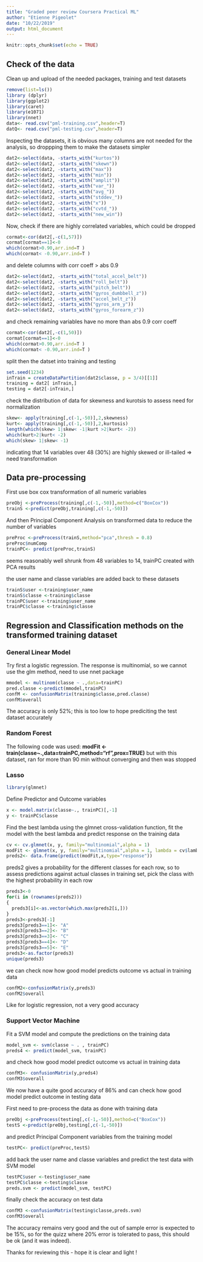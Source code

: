 ```yaml
---
title: "Graded peer review Coursera Practical ML"
author: "Etienne Pigeolet"
date: "10/22/2019"
output: html_document
---
```


```r
knitr::opts_chunk$set(echo = TRUE)
```
## Check of the data

Clean up and upload of the needed packages, training and test datasets
```r
remove(list=ls())
library (dplyr)
library(ggplot2)
library(caret)
library(e1071)
library(nnet)
data<- read.csv("pml-training.csv",header=T)
datQ<- read.csv("pml-testing.csv",header=T)
```
Inspecting the datasets, it is obvious many columns are not needed for the analysis, so droppping them to
make the datasets simpler
```r
dat2<-select(data, -starts_with("kurtos"))
dat2<-select(dat2, -starts_with("skewn"))
dat2<-select(dat2, -starts_with("max"))
dat2<-select(dat2, -starts_with("min"))
dat2<-select(dat2, -starts_with("amplit"))
dat2<-select(dat2, -starts_with("var_"))
dat2<-select(dat2, -starts_with("avg_"))
dat2<-select(dat2, -starts_with("stddev_"))
dat2<-select(dat2, -starts_with("x"))
dat2<-select(dat2, -starts_with("cvtd_"))
dat2<-select(dat2, -starts_with("new_win"))
```
Now, check if there are highly correlated variables, which could be dropped
```r
cormat<-cor(dat2[,-c(1,57)])
cormat[cormat==1]<-0
which(cormat>0.90,arr.ind=T )
which(cormat< -0.90,arr.ind=T )
```
 and delete columns with corr coeff > abs 0.9
```r
dat2<-select(dat2, -starts_with("total_accel_belt"))
dat2<-select(dat2, -starts_with("roll_belt"))
dat2<-select(dat2, -starts_with("pitch_belt"))
dat2<-select(dat2, -starts_with("gyros_dumbbell_z"))
dat2<-select(dat2, -starts_with("accel_belt_z"))
dat2<-select(dat2, -starts_with("gyros_arm_y"))
dat2<-select(dat2, -starts_with("gyros_forearm_z"))
```
 and check remaining variables have no more than abs 0.9 corr coeff
```r
cormat<-cor(dat2[,-c(1,50)])
cormat[cormat==1]<-0
which(cormat>0.90,arr.ind=T )
which(cormat< -0.90,arr.ind=T )
```
split then the datset into training and testing
```r
set.seed(1234)
inTrain = createDataPartition(dat2$classe, p = 3/4)[[1]]
training = dat2[ inTrain,]
testing = dat2[-inTrain,]
```
check the distribution of data for skewness and kurotsis to assess need for normalization
```r
skew<- apply(training[,c(-1,-50)],2,skewness)
kurt<- apply(training[,c(-1,-50)],2,kurtosis)
length(which(skew> 1|skew< -1|kurt >2|kurt< -2))
which(kurt>2|kurt< -2) 
which(skew> 1|skew< -1)
```
indicating that 14 variables over 48 (30%) are highly skewed or ill-tailed => need transformation

## Data pre-processing
First use box cox transformation of all numeric variables
```r
preObj <-preProcess(training[,c(-1,-50)],method=c("BoxCox"))
trainS <-predict(preObj,training[,c(-1,-50)])
```
And then Principal Component Analysis on transformed data to reduce the number of variables
```r
preProc <-preProcess(trainS,method="pca",thresh = 0.8)
preProc$numComp 
trainPC<- predict(preProc,trainS)
```
seems reasonably well shrunk from 48 variables to 14, trainPC created with PCA results

the user name and classe variables are added back to these datasets
```r

trainS$user <-training$user_name
trainS$classe <-training$classe
trainPC$user <-training$user_name
trainPC$classe <-training$classe
```

## Regression and Classification methods on the transformed training dataset 
### General Linear Model
Try first a logistic regression. The response is multinomial, so we cannot use the glm method, need to use nnet package
```r
mmodel <- multinom(classe ~ .,data=trainPC)
pred.classe <-predict(mmodel,trainPC)
confM <- confusionMatrix(training$classe,pred.classe)
confM$overall 
```
The accuracy is only 52%; this is too low to hope prediciting the test dataset accurately

### Random Forest
The following code was used:
 **modFit <- train(classe~.,data=trainPC,method="rf",prox=TRUE)** 
but with this dataset, ran for more than 90 min without converging and then was stopped

### Lasso
```r
library(glmnet)
```
Define Predictor and Outcome variables
```r
x <- model.matrix(classe~., trainPC)[,-1]
y <- trainPC$classe
```
Find the best lambda using the glmnet cross-validation function,  fit the model with the best lambda and 
predict response on the training data
```r
cv <- cv.glmnet(x, y, family="multinomial",alpha = 1)
modFit <- glmnet(x, y, family="multinomial",alpha = 1, lambda = cv$lambda.min)
preds2<- data.frame(predict(modFit,x,type="response"))
```
preds2 gives a probability for the different classes for each row, so to assess predictions
against actual classes in training set, pick the class with the highest probability in each row
```r
preds3<-0
for(i in (rownames(preds2)))
{
  preds3[i]<-as.vector(which.max(preds2[i,]))
}
preds3<-preds3[-1]
preds3[preds3==1]<- "A"
preds3[preds3==2]<- "B"
preds3[preds3==3]<- "C"
preds3[preds3==4]<- "D"
preds3[preds3==5]<- "E"
preds3<-as.factor(preds3)
unique(preds3)
```
we can check now how good model predicts outcome vs actual in training data
```r
confM2<-confusionMatrix(y,preds3) 
confM2$overall
```
Like for logistic regression, not a very good accuracy

### Support Vector Machine
Fit a SVM model and compute the predictions on the training data
```r
model_svm <- svm(classe ~ . , trainPC)
preds4 <- predict(model_svm, trainPC)
```
 and check how good model predict outcome vs actual in training data
```r
confM3<- confusionMatrix(y,preds4) 
confM3$overall
```
We now have a quite good accuracy of 86% and can check how good model predict outcome in testing data

First need to pre-process the data as done with training data
```r
preObj <-preProcess(testing[,c(-1,-50)],method=c("BoxCox"))
testS <-predict(preObj,testing[,c(-1,-50)])
```
and predict Principal Component variables from the training model
```r
testPC<- predict(preProc,testS)
```
add back the user name and classe variables and predict the test data with SVM model
```r
testPC$user <-testing$user_name
testPC$classe <-testing$classe
preds.svm <- predict(model_svm, testPC)
```
finally check the accuracy on test data
```r
confM3 <-confusionMatrix(testing$classe,preds.svm)
confM3$overall
```
The accuracy remains very good and the out of sample error is expected to be 15%, 
so for the quizz where 20% error is tolerated to pass, this should be ok (and it was indeed).

Thanks for reviewing this - hope it is clear and light !
